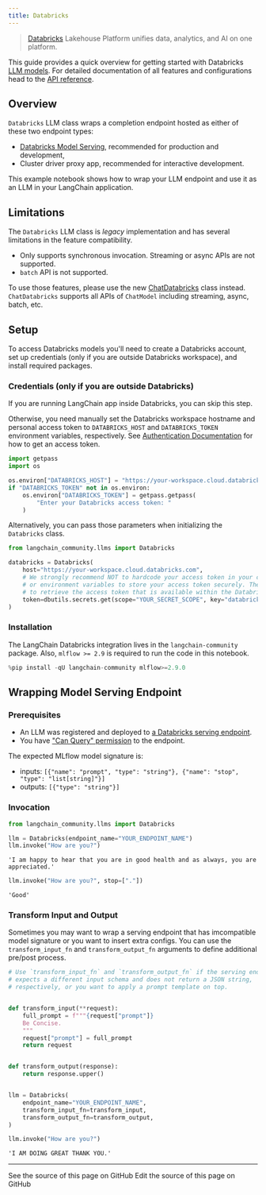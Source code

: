```yaml
---
title: Databricks
---
```


> [Databricks](https://www.databricks.com/) Lakehouse Platform unifies data, analytics, and AI on one platform.

This guide provides a quick overview for getting started with Databricks [LLM models](https://python.langchain.com/docs/concepts/text_llms). For detailed documentation of all features and configurations head to the [API reference](https://python.langchain.com/api_reference/community/llms/langchain_community.llms.databricks.Databricks.html).

## Overview

`Databricks` LLM class wraps a completion endpoint hosted as either of these two endpoint types:

* [Databricks Model Serving](https://docs.databricks.com/en/machine-learning/model-serving/index.html), recommended for production and development,
* Cluster driver proxy app, recommended for interactive development.

This example notebook shows how to wrap your LLM endpoint and use it as an LLM in your LangChain application.

## Limitations

The `Databricks` LLM class is *legacy* implementation and has several limitations in the feature compatibility.

* Only supports synchronous invocation. Streaming or async APIs are not supported.
* `batch` API is not supported.

To use those features, please use the new [ChatDatabricks](https://python.langchain.com/docs/integrations/chat/databricks) class instead. `ChatDatabricks` supports all APIs of `ChatModel` including streaming, async, batch, etc.

## Setup

To access Databricks models you'll need to create a Databricks account, set up credentials (only if you are outside Databricks workspace), and install required packages.

### Credentials (only if you are outside Databricks)

If you are running LangChain app inside Databricks, you can skip this step.

Otherwise, you need manually set the Databricks workspace hostname and personal access token to `DATABRICKS_HOST` and `DATABRICKS_TOKEN` environment variables, respectively. See [Authentication Documentation](https://docs.databricks.com/en/dev-tools/auth/index.html#databricks-personal-access-tokens) for how to get an access token.

```python
import getpass
import os

os.environ["DATABRICKS_HOST"] = "https://your-workspace.cloud.databricks.com"
if "DATABRICKS_TOKEN" not in os.environ:
    os.environ["DATABRICKS_TOKEN"] = getpass.getpass(
        "Enter your Databricks access token: "
    )
```

Alternatively, you can pass those parameters when initializing the `Databricks` class.

```python
from langchain_community.llms import Databricks

databricks = Databricks(
    host="https://your-workspace.cloud.databricks.com",
    # We strongly recommend NOT to hardcode your access token in your code, instead use secret management tools
    # or environment variables to store your access token securely. The following example uses Databricks Secrets
    # to retrieve the access token that is available within the Databricks notebook.
    token=dbutils.secrets.get(scope="YOUR_SECRET_SCOPE", key="databricks-token"),
)
```

### Installation

The LangChain Databricks integration lives in the `langchain-community` package. Also, `mlflow >= 2.9` is required to run the code in this notebook.

```python
%pip install -qU langchain-community mlflow>=2.9.0
```

## Wrapping Model Serving Endpoint

### Prerequisites

* An LLM was registered and deployed to [a Databricks serving endpoint](https://docs.databricks.com/machine-learning/model-serving/index.html).
* You have ["Can Query" permission](https://docs.databricks.com/security/auth-authz/access-control/serving-endpoint-acl.html) to the endpoint.

The expected MLflow model signature is:

* inputs: `[{"name": "prompt", "type": "string"}, {"name": "stop", "type": "list[string]"}]`
* outputs: `[{"type": "string"}]`

### Invocation

```python
from langchain_community.llms import Databricks

llm = Databricks(endpoint_name="YOUR_ENDPOINT_NAME")
llm.invoke("How are you?")
```

```output
'I am happy to hear that you are in good health and as always, you are appreciated.'
```

```python
llm.invoke("How are you?", stop=["."])
```

```output
'Good'
```

### Transform Input and Output

Sometimes you may want to wrap a serving endpoint that has imcompatible model signature or you want to insert extra configs. You can use the `transform_input_fn` and `transform_output_fn` arguments to define additional pre/post process.

```python
# Use `transform_input_fn` and `transform_output_fn` if the serving endpoint
# expects a different input schema and does not return a JSON string,
# respectively, or you want to apply a prompt template on top.


def transform_input(**request):
    full_prompt = f"""{request["prompt"]}
    Be Concise.
    """
    request["prompt"] = full_prompt
    return request


def transform_output(response):
    return response.upper()


llm = Databricks(
    endpoint_name="YOUR_ENDPOINT_NAME",
    transform_input_fn=transform_input,
    transform_output_fn=transform_output,
)

llm.invoke("How are you?")
```

```output
'I AM DOING GREAT THANK YOU.'
```

---

<CardGroup cols={2}>
  <Card title="View Source" icon="eye" href="https://github.com/langchain-ai/docs/blob/main/src/oss/python/integrations/llms/databricks.mdx">
    See the source of this page on GitHub
  </Card>
  <Card title="Edit Source" icon="pen-to-square" href="https://github.com/langchain-ai/docs/edit/main/src/oss/python/integrations/llms/databricks.mdx">
    Edit the source of this page on GitHub
  </Card>
</CardGroup>
